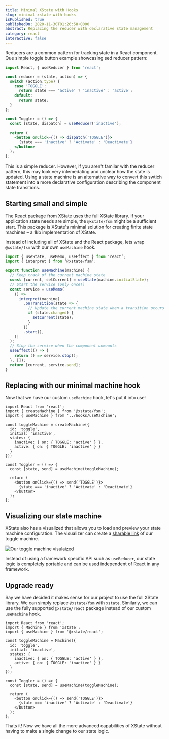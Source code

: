 ```yaml
---
title: Minimal XState with Hooks
slug: minimal-xstate-with-hooks
isPublished: true
publishedOn: 2020-11-30T01:26:58+0000
abstract: Replacing the reducer with declarative state management
category: react
interactive: false
---
```



Reducers are a common pattern for tracking state in a React component. Que simple toggle button example showcasing sed reducer pattern:

```jsx
import React, { useReducer } from 'react';

const reducer = (state, action) => {
  switch (action.type) {
    case 'TOGGLE':
      return state === 'active' ? 'inactive' : 'active';
    default:
      return state;
  }
};

const Toggler = () => {
  const [state, dispatch] = useReducer('inactive');

  return (
    <button onClick={() => dispatch('TOGGLE')}>
      {state === 'inactive' ? 'Activate' : 'Deactivate'}
    </button>
  );
};
```

This is a simple reducer. However, if you aren't familar with the reducer pattern, this may look very intemedating and unclear how the state is updated. Using a state machine is an alternative way to convert this swtich statement into a more declarative configuration describing the component state transitions.

## Starting small and simple

The React package from XState uses the full XState library. If your application state needs are simple, the `@xstate/fsm` might be a sufficient start. This package is XState's minimal solution for creating finite state machines – a 1kb implementation of XState.

Instead of including all of XState and the React package, lets wrap `@xstate/fsm` with our own `useMachine` hook.

```js
import { useState, useMemo, useEffect } from ‘react’;
import { interpret } from ‘@xstate/fsm’;

export function useMachine(machine) {
  // Keep track of the current machine state
  const [current, setCurrent] = useState(machine.initialState);
  // Start the service (only once!)
  const service = useMemo(
    () =>
      interpret(machine)
        .onTransition(state => {
          // Update the current machine state when a transition occurs
          if (state.changed) {
            setCurrent(state);
          }
        })
        .start(),
    []
  );
  // Stop the service when the component unmounts
  useEffect(() => {
    return () => service.stop();
  }, []);
  return [current, service.send];
}
```

## Replacing with our minimal machine hook

Now that we have our custom `useMachine` hook, let's put it into use!

```
import React from 'react';
import { createMachine } from '@xstate/fsm';
import { useMachine } from '../hooks/useMachine';

const toggleMachine = createMachine({
  id: 'toggle',
  initial: 'inactive',
  states: {
    inactive: { on: { TOGGLE: 'active' } },
    active: { on: { TOGGLE: 'inactive' } }
  }
});

const Toggler = () => {
  const [state, send] = useMachine(toggleMachine);

  return (
    <button onClick={() => send('TOGGLE')}>
      {state === 'inactive' ? 'Activate' : 'Deactivate'}
    </button>
  );
};
```

## Visualizing our state machine

XState also has a visualized that allows you to load and preview your state machine configuration. The visualizer can create a [sharable link](https://xstate.js.org/viz/?gist=8920aced5b898be4f270e82171434d96) of our toggle machine.

<Image src={visualizerToggleMachineSrc} alt="Our toggle machine visulaized" />

Instead of using a framework specific API such as `useReducer`, our state logic is completely portable and can be used independent of React in any framework.

## Upgrade ready

Say we have decided it makes sense for our project to use the full XState library. We can simply replace `@xstate/fsm` with `xstate`. Similarly, we can use the fully supported `@xstate/react` package instead of our custom `useMachine` hook.

```
import React from 'react';
import { Machine } from 'xstate';
import { useMachine } from '@xstate/react';

const toggleMachine = Machine({
  id: 'toggle',
  initial: 'inactive',
  states: {
    inactive: { on: { TOGGLE: 'active' } },
    active: { on: { TOGGLE: 'inactive' } }
  }
});

const Toggler = () => {
  const [state, send] = useMachine(toggleMachine);

  return (
    <button onClick={() => send('TOGGLE')}>
      {state === 'inactive' ? 'Activate' : 'Deactivate'}
    </button>
  );
};
```

Thats it! Now we have all the more advanced capabilities of XState without having to make a single change to our state logic.
